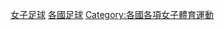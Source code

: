 {{Categories by country|nocat}}
{{Commons category|Women's association football by country}}
[[Category:女子足球|]]
[[Category:各國足球|]]
[[Category:各國各項女子體育運動|Category:各國各項女子體育運動]]